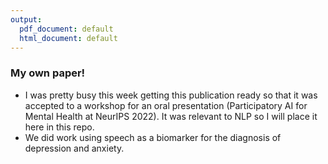 ```yaml
---
output:
  pdf_document: default
  html_document: default
---
```

### My own paper!
- I was pretty busy this week getting this publication ready so that it was accepted to a workshop for an oral presentation (Participatory AI for Mental Health at NeurIPS 2022). It was relevant to NLP so I will place it here in this repo.
- We did work using speech as a biomarker for the diagnosis of depression and anxiety.
